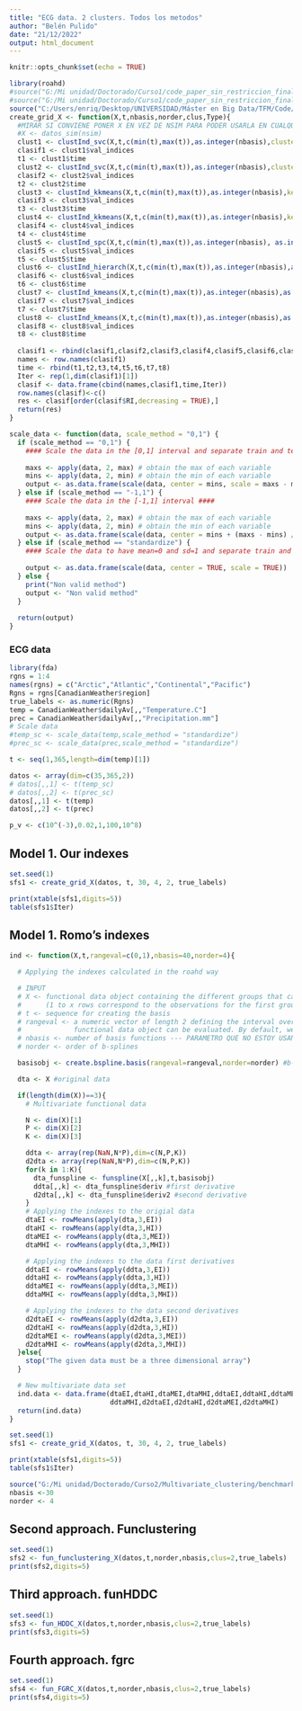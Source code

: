 ---
title: "ECG data. 2 clusters. Todos los metodos"
author: "Belén Pulido"
date: "21/12/2022"
output: html_document
---

```{r setup, include=FALSE}
knitr::opts_chunk$set(echo = TRUE)
```


```{r functions, echo=FALSE,warning=FALSE, message=FALSE}
library(roahd)
#source("G:/Mi unidad/Doctorado/Curso1/code_paper_sin_restriccion_final_contador.R")
#source("G:/Mi unidad/Doctorado/Curso1/code_paper_sin_restriccion_final_contador_mult.R")
source("C:/Users/enriq/Desktop/UNIVERSIDAD/Máster en Big Data/TFM/Code/code_paper_sin_restriccion_final_contador_mult.R")
create_grid_X <- function(X,t,nbasis,norder,clus,Type){
  #MIRAR SI CONVIENE PONER X EN VEZ DE NSIM PARA PODER USARLA EN CUALQUIER DATASET REAL (pasar X como param)
  #X <- datos_sim(nsim)
  clust1 <- clustInd_svc(X,t,c(min(t),max(t)),as.integer(nbasis),cluster.method="kmeans", as.integer(norder),as.integer(clus),true_labels=Type)
  clasif1 <- clust1$val_indices
  t1 <- clust1$time
  clust2 <- clustInd_svc(X,t,c(min(t),max(t)),as.integer(nbasis),cluster.method="mlKmeans", as.integer(norder),as.integer(clus),true_labels=Type)
  clasif2 <- clust2$val_indices
  t2 <- clust2$time
  clust3 <- clustInd_kkmeans(X,t,c(min(t),max(t)),as.integer(nbasis),kernel="rbfdot", as.integer(norder),as.integer(clus),true_labels=Type)
  clasif3 <- clust3$val_indices
  t3 <- clust3$time
  clust4 <- clustInd_kkmeans(X,t,c(min(t),max(t)),as.integer(nbasis),kernel="polydot", as.integer(norder),as.integer(clus),true_labels=Type)
  clasif4 <- clust4$val_indices
  t4 <- clust4$time
  clust5 <- clustInd_spc(X,t,c(min(t),max(t)),as.integer(nbasis), as.integer(norder),as.integer(clus),true_labels=Type)
  clasif5 <- clust5$val_indices
  t5 <- clust5$time
  clust6 <- clustInd_hierarch(X,t,c(min(t),max(t)),as.integer(nbasis),as.integer(norder),"euclidean",as.integer(clus),true_labels=Type)
  clasif6 <- clust6$val_indices
  t6 <- clust6$time
  clust7 <- clustInd_kmeans(X,t,c(min(t),max(t)),as.integer(nbasis),as.integer(norder),"euclidean",as.integer(clus),true_labels=Type)
  clasif7 <- clust7$val_indices
  t7 <- clust7$time
  clust8 <- clustInd_kmeans(X,t,c(min(t),max(t)),as.integer(nbasis),as.integer(norder),"mahalanobis",as.integer(clus),true_labels=Type)
  clasif8 <- clust8$val_indices
  t8 <- clust8$time
  
  clasif1 <- rbind(clasif1,clasif2,clasif3,clasif4,clasif5,clasif6,clasif7,clasif8)
  names <- row.names(clasif1)
  time <- rbind(t1,t2,t3,t4,t5,t6,t7,t8)
  Iter <- rep(1,dim(clasif1)[1])
  clasif <- data.frame(cbind(names,clasif1,time,Iter))
  row.names(clasif)<-c()
  res <- clasif[order(clasif$RI,decreasing = TRUE),]
  return(res)
}

scale_data <- function(data, scale_method = "0,1") {
  if (scale_method == "0,1") {
    #### Scale the data in the [0,1] interval and separate train and test ####
    
    maxs <- apply(data, 2, max) # obtain the max of each variable
    mins <- apply(data, 2, min) # obtain the min of each variable
    output <- as.data.frame(scale(data, center = mins, scale = maxs - mins))
  } else if (scale_method == "-1,1") {
    #### Scale the data in the [-1,1] interval ####
    
    maxs <- apply(data, 2, max) # obtain the max of each variable
    mins <- apply(data, 2, min) # obtain the min of each variable
    output <- as.data.frame(scale(data, center = mins + (maxs - mins) / 2, scale = (maxs - mins) / 2))
  } else if (scale_method == "standardize") {
    #### Scale the data to have mean=0 and sd=1 and separate train and test ####
    
    output <- as.data.frame(scale(data, center = TRUE, scale = TRUE))
  } else {
    print("Non valid method")
    output <- "Non valid method"
  }
  
  return(output)
}
```


### ECG data

```{r sim_martino mult, echo=FALSE, message=FALSE, warning=FALSE, results=FALSE}
library(fda)
rgns = 1:4
names(rgns) = c("Arctic","Atlantic","Continental","Pacific")
Rgns = rgns[CanadianWeather$region]
true_labels <- as.numeric(Rgns)
temp = CanadianWeather$dailyAv[,,"Temperature.C"]
prec = CanadianWeather$dailyAv[,,"Precipitation.mm"]
# Scale data
#temp_sc <- scale_data(temp,scale_method = "standardize")
#prec_sc <- scale_data(prec,scale_method = "standardize")

t <- seq(1,365,length=dim(temp)[1])

datos <- array(dim=c(35,365,2))
# datos[,,1] <- t(temp_sc)
# datos[,,2] <- t(prec_sc)
datos[,,1] <- t(temp)
datos[,,2] <- t(prec)

p_v <- c(10^(-3),0.02,1,100,10^8)
```

## Model 1. Our indexes

```{r, echo=FALSE, message=FALSE, warning=FALSE,results=FALSE}
set.seed(1)
sfs1 <- create_grid_X(datos, t, 30, 4, 2, true_labels)
```

```{r, echo=FALSE, message=FALSE, warning=FALSE}
print(xtable(sfs1,digits=5))
table(sfs1$Iter)
```

## Model 1. Romo's indexes

```{r,echo=FALSE, message=FALSE, warning=FALSE, results=FALSE}
ind <- function(X,t,rangeval=c(0,1),nbasis=40,norder=4){

  # Applying the indexes calculated in the roahd way

  # INPUT
  # X <- functional data object containing the different groups that can be originally observed
  #      (1 to x rows correspond to the observations for the first group, x+1 to y correspond to the second group and so on)
  # t <- sequence for creating the basis
  # rangeval <- a numeric vector of length 2 defining the interval over which the
  #             functional data object can be evaluated. By default, we consider the interval [0,1]
  # nbasis <- number of basis functions --- PARAMETRO QUE NO ESTOY USANDO AHORA
  # norder <- order of b-splines

  basisobj <- create.bspline.basis(rangeval=rangeval,norder=norder) #b-spline basis (order 3 polynomials when norder = 4)

  dta <- X #original data

  if(length(dim(X))==3){
    # Multivariate functional data

    N <- dim(X)[1]
    P <- dim(X)[2]
    K <- dim(X)[3]

    ddta <- array(rep(NaN,N*P),dim=c(N,P,K))
    d2dta <- array(rep(NaN,N*P),dim=c(N,P,K))
    for(k in 1:K){
      dta_funspline <- funspline(X[,,k],t,basisobj)
      ddta[,,k] <- dta_funspline$deriv #first derivative
      d2dta[,,k] <- dta_funspline$deriv2 #second derivative
    }
    # Applying the indexes to the origial data
    dtaEI <- rowMeans(apply(dta,3,EI))
    dtaHI <- rowMeans(apply(dta,3,HI))
    dtaMEI <- rowMeans(apply(dta,3,MEI))
    dtaMHI <- rowMeans(apply(dta,3,MHI))

    # Applying the indexes to the data first derivatives
    ddtaEI <- rowMeans(apply(ddta,3,EI))
    ddtaHI <- rowMeans(apply(ddta,3,HI))
    ddtaMEI <- rowMeans(apply(ddta,3,MEI))
    ddtaMHI <- rowMeans(apply(ddta,3,MHI))

    # Applying the indexes to the data second derivatives
    d2dtaEI <- rowMeans(apply(d2dta,3,EI))
    d2dtaHI <- rowMeans(apply(d2dta,3,HI))
    d2dtaMEI <- rowMeans(apply(d2dta,3,MEI))
    d2dtaMHI <- rowMeans(apply(d2dta,3,MHI))
  }else{
    stop("The given data must be a three dimensional array")
  }

  # New multivariate data set
  ind.data <- data.frame(dtaEI,dtaHI,dtaMEI,dtaMHI,ddtaEI,ddtaHI,ddtaMEI,
                         ddtaMHI,d2dtaEI,d2dtaHI,d2dtaMEI,d2dtaMHI)
  return(ind.data)
}

```


```{r, echo=FALSE, message=FALSE, warning=FALSE,results=FALSE}
set.seed(1)
sfs1 <- create_grid_X(datos, t, 30, 4, 2, true_labels)
```

```{r, echo=FALSE, message=FALSE, warning=FALSE}
print(xtable(sfs1,digits=5))
table(sfs1$Iter)
```

<!-- ## First approach. funkmeans (Martino) -->

<!-- ```{r, echo=FALSE,warning=FALSE} -->
<!-- source("G:/Mi unidad/Doctorado/Curso1/Metodos_comparacion_clustering/functions_martino_zambom_delete.R") -->
<!-- set.seed(1) -->
<!-- sfs1 <- fun_kmeans_rep(29,t,p_v=p_v,clus=2,true_labels = true_labels,k=3, r=100) -->
<!-- print(xtable(sfs1,digits=5)) -->
<!-- ``` -->

```{r, echo=FALSE,warning=FALSE, results=FALSE}
source("G:/Mi unidad/Doctorado/Curso2/Multivariate_clustering/benchmark_amandine/benchmark_multivariate_clustering.R")
nbasis <-30
norder <- 4
```

## Second approach. Funclustering

```{r, echo=FALSE,warning=FALSE}
set.seed(1)
sfs2 <- fun_funclustering_X(datos,t,norder,nbasis,clus=2,true_labels)
print(sfs2,digits=5)
```

## Third approach. funHDDC

```{r, echo=FALSE,warning=FALSE}
set.seed(1)
sfs3 <- fun_HDDC_X(datos,t,norder,nbasis,clus=2,true_labels)
print(sfs3,digits=5)
```

## Fourth approach. fgrc

```{r, echo=FALSE,warning=FALSE}
set.seed(1)
sfs4 <- fun_FGRC_X(datos,t,norder,nbasis,clus=2,true_labels)
print(sfs4,digits=5)
```


